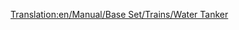 [[Translation:en/Manual/Base Set/Trains/Water Tanker]]
{{en/Trains Carriages new|Picture=[[File:en/Watertanker.png]]
|NormalCost=£1,166 ($2,332)
|NormalWeight=25 / 50 t
|NormalCapacity=25,000 litres of water
|MonoCost="
|MonoWeight=25 / 55 t
|MonoCapacity=30,000 litres of water
|MagCost="
|MagWeight=25 / 57 t
|MagCapacity=32,000 litres of water
|Description=Water tankers carry liquid water into [[en/Manual/Towns]]s which have a [[en/Manual/Base Set/Industries/Water Tower]]. This wagon is only available in the [[en/Manual/Climates#Sub-tropical|Sub-Tropical]] climate.
}}